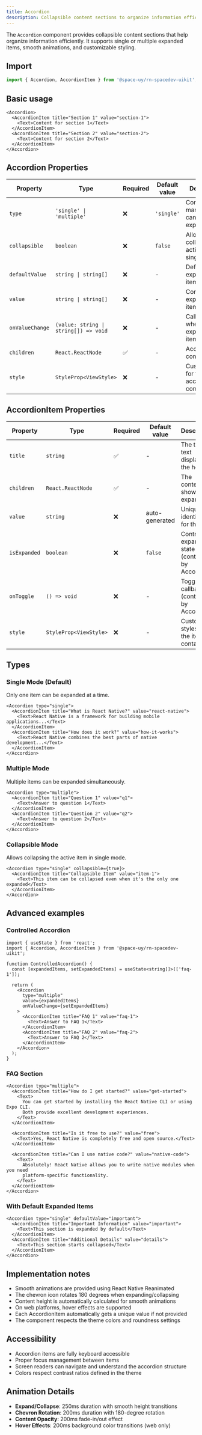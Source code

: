 ```yaml
---
title: Accordion
description: Collapsible content sections to organize information efficiently with smooth animations.
---
```


The `Accordion` component provides collapsible content sections that help organize information efficiently. It supports single or multiple expanded items, smooth animations, and customizable styling.


<Playground src="https://pulsarui-playground.netlify.app/ui-kit/accordion?showHeader=false" />

## Import

```typescript
import { Accordion, AccordionItem } from '@space-uy/rn-spacedev-uikit';
```

## Basic usage

```tsx
<Accordion>
  <AccordionItem title="Section 1" value="section-1">
    <Text>Content for section 1</Text>
  </AccordionItem>
  <AccordionItem title="Section 2" value="section-2">
    <Text>Content for section 2</Text>
  </AccordionItem>
</Accordion>
```

## Accordion Properties

| Property        | Type                                  | Required | Default value | Description                                      |
| --------------- | ------------------------------------- | -------- | ------------- | ------------------------------------------------ |
| `type`          | `'single' \| 'multiple'`              | ❌       | `'single'`    | Controls how many items can be expanded          |
| `collapsible`   | `boolean`                             | ❌       | `false`       | Allows collapsing the active item in single mode |
| `defaultValue`  | `string \| string[]`                  | ❌       | -             | Default expanded item(s)                         |
| `value`         | `string \| string[]`                  | ❌       | -             | Controlled expanded item(s)                      |
| `onValueChange` | `(value: string \| string[]) => void` | ❌       | -             | Callback when expanded items change              |
| `children`      | `React.ReactNode`                     | ✅       | -             | AccordionItem components                         |
| `style`         | `StyleProp<ViewStyle>`                | ❌       | -             | Custom styles for the accordion container        |

## AccordionItem Properties

| Property     | Type                   | Required | Default value  | Description                                        |
| ------------ | ---------------------- | -------- | -------------- | -------------------------------------------------- |
| `title`      | `string`               | ✅       | -              | The title text displayed in the header             |
| `children`   | `React.ReactNode`      | ✅       | -              | The content to show when expanded                  |
| `value`      | `string`               | ❌       | auto-generated | Unique identifier for the item                     |
| `isExpanded` | `boolean`              | ❌       | `false`        | Controls expansion state (controlled by Accordion) |
| `onToggle`   | `() => void`           | ❌       | -              | Toggle callback (controlled by Accordion)          |
| `style`      | `StyleProp<ViewStyle>` | ❌       | -              | Custom styles for the item container               |

## Types

### Single Mode (Default)

Only one item can be expanded at a time.

```tsx
<Accordion type="single">
  <AccordionItem title="What is React Native?" value="react-native">
    <Text>React Native is a framework for building mobile applications...</Text>
  </AccordionItem>
  <AccordionItem title="How does it work?" value="how-it-works">
    <Text>React Native combines the best parts of native development...</Text>
  </AccordionItem>
</Accordion>
```

### Multiple Mode

Multiple items can be expanded simultaneously.

```tsx
<Accordion type="multiple">
  <AccordionItem title="Question 1" value="q1">
    <Text>Answer to question 1</Text>
  </AccordionItem>
  <AccordionItem title="Question 2" value="q2">
    <Text>Answer to question 2</Text>
  </AccordionItem>
</Accordion>
```

### Collapsible Mode

Allows collapsing the active item in single mode.

```tsx
<Accordion type="single" collapsible={true}>
  <AccordionItem title="Collapsible Item" value="item-1">
    <Text>This item can be collapsed even when it's the only one expanded</Text>
  </AccordionItem>
</Accordion>
```

## Advanced examples

### Controlled Accordion

```tsx
import { useState } from 'react';
import { Accordion, AccordionItem } from '@space-uy/rn-spacedev-uikit';

function ControlledAccordion() {
  const [expandedItems, setExpandedItems] = useState<string[]>(['faq-1']);

  return (
    <Accordion
      type="multiple"
      value={expandedItems}
      onValueChange={setExpandedItems}
    >
      <AccordionItem title="FAQ 1" value="faq-1">
        <Text>Answer to FAQ 1</Text>
      </AccordionItem>
      <AccordionItem title="FAQ 2" value="faq-2">
        <Text>Answer to FAQ 2</Text>
      </AccordionItem>
    </Accordion>
  );
}
```

### FAQ Section

```tsx
<Accordion type="multiple">
  <AccordionItem title="How do I get started?" value="get-started">
    <Text>
      You can get started by installing the React Native CLI or using Expo CLI.
      Both provide excellent development experiences.
    </Text>
  </AccordionItem>

  <AccordionItem title="Is it free to use?" value="free">
    <Text>Yes, React Native is completely free and open source.</Text>
  </AccordionItem>

  <AccordionItem title="Can I use native code?" value="native-code">
    <Text>
      Absolutely! React Native allows you to write native modules when you need
      platform-specific functionality.
    </Text>
  </AccordionItem>
</Accordion>
```

### With Default Expanded Items

```tsx
<Accordion type="single" defaultValue="important">
  <AccordionItem title="Important Information" value="important">
    <Text>This section is expanded by default</Text>
  </AccordionItem>
  <AccordionItem title="Additional Details" value="details">
    <Text>This section starts collapsed</Text>
  </AccordionItem>
</Accordion>
```

## Implementation notes

- Smooth animations are provided using React Native Reanimated
- The chevron icon rotates 180 degrees when expanding/collapsing
- Content height is automatically calculated for smooth animations
- On web platforms, hover effects are supported
- Each AccordionItem automatically gets a unique value if not provided
- The component respects the theme colors and roundness settings

## Accessibility

- Accordion items are fully keyboard accessible
- Proper focus management between items
- Screen readers can navigate and understand the accordion structure
- Colors respect contrast ratios defined in the theme

## Animation Details

- **Expand/Collapse**: 250ms duration with smooth height transitions
- **Chevron Rotation**: 200ms duration with 180-degree rotation
- **Content Opacity**: 200ms fade-in/out effect
- **Hover Effects**: 200ms background color transitions (web only)
